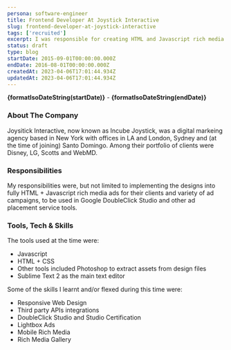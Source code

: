 ```yaml
---
persona: software-engineer
title: Frontend Developer At Joystick Interactive
slug: frontend-developer-at-joystick-interactive
tags: ['recruited']
excerpt: I was responsible for creating HTML and Javascript rich media ads for various ad campaigns using Google DoubleClick Studio and other ad placement service tools. My work involved implementing designs and extracting assets from design files using tools like Photoshop and Sublime Text 2. During this time, I developed skills in Responsive Web Design, integrating with third party APIs, and creating different types of rich media ads including Lightbox and Mobile Rich Media.
status: draft
type: blog
startDate: 2015-09-01T00:00:00.000Z
endDate: 2016-08-01T00:00:00.000Z
createdAt: 2023-04-06T17:01:44.934Z
updatedAt: 2023-04-06T17:01:44.934Z
---
```



**{formatIsoDateString(startDate)}** - **{formatIsoDateString(endDate)}**

### About The Company

Joysitick Interactive, now known as Incube Joystick, was a digital markeing agency based in New York with offices in LA and London, Sydney and (at the time of joining) Santo Domingo. Among their portfolio of clients were Disney, LG, Scotts and WebMD.

### Responsibilities

My responsibilities were, but not limited to implementing the designs into fully HTML + Javascript rich media ads for their clients and variety of ad campaigns, to be used in Google DoubleClick Studio and other ad placement service tools.

### Tools, Tech & Skills

The tools used at the time were: 
- Javascript
- HTML + CSS
- Other tools included Photoshop to extract assets from design files
- Sublime Text 2 as the main text editor

Some of the skills I learnt and/or flexed during this time were:
- Responsive Web Design
- Third party APIs integrations
- DoubleClick Studio and Studio Certification
- Lightbox Ads
- Mobile Rich Media
- Rich Media Gallery
